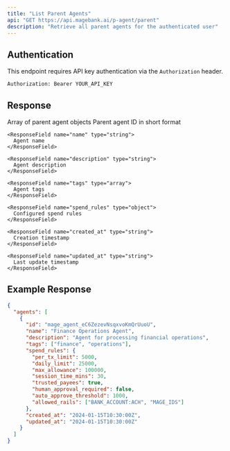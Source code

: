 ```yaml
---
title: "List Parent Agents"
api: "GET https://api.magebank.ai/p-agent/parent"
description: "Retrieve all parent agents for the authenticated user"
---
```


## Authentication

This endpoint requires API key authentication via the `Authorization` header.

```
Authorization: Bearer YOUR_API_KEY
```

## Response

<ResponseField name="agents" type="array">
  Array of parent agent objects
  
  <Expandable title="Agent Object Properties">
    <ResponseField name="id" type="string">
      Parent agent ID in short format
    </ResponseField>
    
    <ResponseField name="name" type="string">
      Agent name
    </ResponseField>
    
    <ResponseField name="description" type="string">
      Agent description
    </ResponseField>
    
    <ResponseField name="tags" type="array">
      Agent tags
    </ResponseField>
    
    <ResponseField name="spend_rules" type="object">
      Configured spend rules
    </ResponseField>
    
    <ResponseField name="created_at" type="string">
      Creation timestamp
    </ResponseField>
    
    <ResponseField name="updated_at" type="string">
      Last update timestamp
    </ResponseField>
  </Expandable>
</ResponseField>

## Example Response

```json
{
  "agents": [
    {
      "id": "mage_agent_eC6ZezevNsqxvoKmQrUuoU",
      "name": "Finance Operations Agent",
      "description": "Agent for processing financial operations",
      "tags": ["finance", "operations"],
      "spend_rules": {
        "per_tx_limit": 5000,
        "daily_limit": 25000,
        "max_allowance": 100000,
        "session_time_mins": 30,
        "trusted_payees": true,
        "human_approval_required": false,
        "auto_approve_threshold": 1000,
        "allowed_rails": ["BANK_ACCOUNT:ACH", "MAGE_IDS"]
      },
      "created_at": "2024-01-15T10:30:00Z",
      "updated_at": "2024-01-15T10:30:00Z"
    }
  ]
}
```